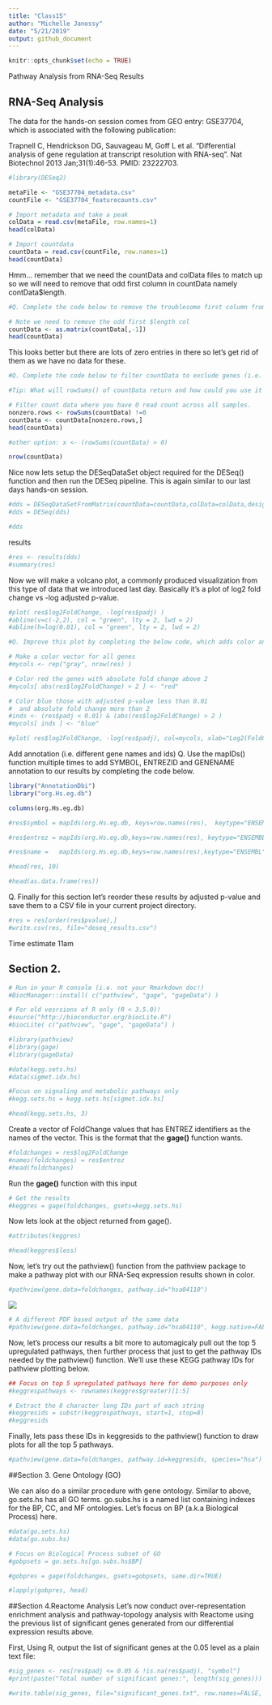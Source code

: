 ```yaml
---
title: "Class15"
author: "Michelle Janossy"
date: "5/21/2019"
output: github_document
---
```


```r
knitr::opts_chunk$set(echo = TRUE)
```

Pathway Analysis from RNA-Seq Results

## RNA-Seq Analysis

The data for the hands-on session comes from GEO entry: GSE37704, which is associated with the following publication:

Trapnell C, Hendrickson DG, Sauvageau M, Goff L et al. “Differential analysis of gene regulation at transcript resolution with RNA-seq”. Nat Biotechnol 2013 Jan;31(1):46-53. PMID: 23222703.

```r
#library(DESeq2)
```

```r
metaFile <- "GSE37704_metadata.csv"
countFile <- "GSE37704_featurecounts.csv"

# Import metadata and take a peak
colData = read.csv(metaFile, row.names=1)
head(colData)
```

```r
# Import countdata
countData = read.csv(countFile, row.names=1)
head(countData)
```

Hmm... remember that we need the countData and colData files to match up so we will need to remove that odd first column in countData namely contData$length.

```r
#Q. Complete the code below to remove the troublesome first column from  countData

# Note we need to remove the odd first $length col
countData <- as.matrix(countData[,-1])
head(countData)
```

This looks better but there are lots of zero entries in there so let's get rid of them as we have no data for these.

```r
#Q. Complete the code below to filter countData to exclude genes (i.e. rows) where we have 0 read count across all samples (i.e. columns).

#Tip: What will rowSums() of countData return and how could you use it in this context?

# Filter count data where you have 0 read count across all samples.
nonzero.rows <- rowSums(countData) !=0
countData <- countData[nonzero.rows,]
head(countData)

#other option: x <- (rowSums(countData) > 0)

nrow(countData)
```

Nice now lets setup the DESeqDataSet object required for the DESeq() function and then run the DESeq pipeline. This is again similar to our last days hands-on session.

```r
#dds = DESeqDataSetFromMatrix(countData=countData,colData=colData,design=~condition)
#dds = DESeq(dds)
```
```r
#dds
```

results

```r
#res <- results(dds)
#summary(res)
```

Now we will make a volcano plot, a commonly produced visualization from this type of data that we introduced last day. Basically it's a plot of log2 fold change vs -log adjusted p-value.

```r
#plot( res$log2FoldChange, -log(res$padj) )
#abline(v=c(-2,2), col = "green", lty = 2, lwd = 2)
#abline(h=log(0.01), col = "green", lty = 2, lwd = 2)
```

```r
#Q. Improve this plot by completing the below code, which adds color and axis labels

# Make a color vector for all genes
#mycols <- rep("gray", nrow(res) )

# Color red the genes with absolute fold change above 2
#mycols[ abs(res$log2FoldChange) > 2 ] <- "red"

# Color blue those with adjusted p-value less than 0.01
#  and absolute fold change more than 2
#inds <- (res$padj < 0.01) & (abs(res$log2FoldChange) > 2 )
#mycols[ inds ] <- "blue"

#plot( res$log2FoldChange, -log(res$padj), col=mycols, xlab="Log2(FoldChange)", ylab="-Log(P-value)" )
```

Add annotation (i.e. different gene names and ids)
Q. Use the mapIDs() function multiple times to add SYMBOL, ENTREZID and GENENAME annotation to our results by completing the code below.
```r
library("AnnotationDbi")
library("org.Hs.eg.db")

columns(org.Hs.eg.db)
```

```r
#res$symbol = mapIds(org.Hs.eg.db, keys=row.names(res),  keytype="ENSEMBL", column="SYMBOL",multiVals="first")

#res$entrez = mapIds(org.Hs.eg.db,keys=row.names(res), keytype="ENSEMBL",column="ENTREZID",multiVals="first")

#res$name =   mapIds(org.Hs.eg.db,keys=row.names(res),keytype="ENSEMBL",column="GENENAME",multiVals="first")

#head(res, 10)
```

```r
#head(as.data.frame(res))
```

Q. Finally for this section let's reorder these results by adjusted p-value and save them to a CSV file in your current project directory.
```r
#res = res[order(res$pvalue),]
#write.csv(res, file="deseq_results.csv")
```

Time estimate 11am

## Section 2.

```r
# Run in your R console (i.e. not your Rmarkdown doc!)
#BiocManager::install( c("pathview", "gage", "gageData") )

# For old vesrsions of R only (R < 3.5.0)!
#source("http://bioconductor.org/biocLite.R")
#biocLite( c("pathview", "gage", "gageData") )
```

```r
#library(pathview)
#library(gage)
#library(gageData)
```

```r
#data(kegg.sets.hs)
#data(sigmet.idx.hs)

#Focus on signaling and metabolic pathways only
#kegg.sets.hs = kegg.sets.hs[sigmet.idx.hs]
```

```r
#head(kegg.sets.hs, 3)
```

Create a vector of FoldChange values that has ENTREZ identifiers as the names of the vector. This is the format that the **gage()** function wants.
```r
#foldchanges = res$log2FoldChange
#names(foldchanges) = res$entrez
#head(foldchanges)
```

Run the **gage()** function with this input
```r
# Get the results
#keggres = gage(foldchanges, gsets=kegg.sets.hs)
```

Now lets look at the object returned from gage().
```r
#attributes(keggres)
```

```r
#head(keggres$less)
```

Now, let's try out the pathview() function from the pathview package to make a pathway plot with our RNA-Seq expression results shown in color.
```r
#pathview(gene.data=foldchanges, pathway.id="hsa04110")
```

![](hsa04110.pathview.png)

```r
# A different PDF based output of the same data
#pathview(gene.data=foldchanges, pathway.id="hsa04110", kegg.native=FALSE)
```

Now, let's process our results a bit more to automagicaly pull out the top 5 upregulated pathways, then further process that just to get the pathway IDs needed by the pathview() function. We'll use these KEGG pathway IDs for pathview plotting below.

```r
## Focus on top 5 upregulated pathways here for demo purposes only
#keggrespathways <- rownames(keggres$greater)[1:5]

# Extract the 8 character long IDs part of each string
#keggresids = substr(keggrespathways, start=1, stop=8)
#keggresids
```

Finally, lets pass these IDs in keggresids to the pathview() function to draw plots for all the top 5 pathways.

```r
#pathview(gene.data=foldchanges, pathway.id=keggresids, species="hsa")
```

##Section 3. Gene Ontology (GO)

We can also do a similar procedure with gene ontology. Similar to above, go.sets.hs has all GO terms. go.subs.hs is a named list containing indexes for the BP, CC, and MF ontologies. Let’s focus on BP (a.k.a Biological Process) here.

```r
#data(go.sets.hs)
#data(go.subs.hs)

# Focus on Biological Process subset of GO
#gobpsets = go.sets.hs[go.subs.hs$BP]

#gobpres = gage(foldchanges, gsets=gobpsets, same.dir=TRUE)

#lapply(gobpres, head)
```

##Section 4.Reactome Analysis
Let's now conduct over-representation enrichment analysis and pathway-topology analysis with Reactome using the previous list of significant genes generated from our differential expression results above.

First, Using R, output the list of significant genes at the 0.05 level as a plain text file:

```r
#sig_genes <- res[res$padj <= 0.05 & !is.na(res$padj), "symbol"]
#print(paste("Total number of significant genes:", length(sig_genes)))
```

```r
#write.table(sig_genes, file="significant_genes.txt", row.names=FALSE, col.names=FALSE, quote=FALSE)
```

```r

```


























